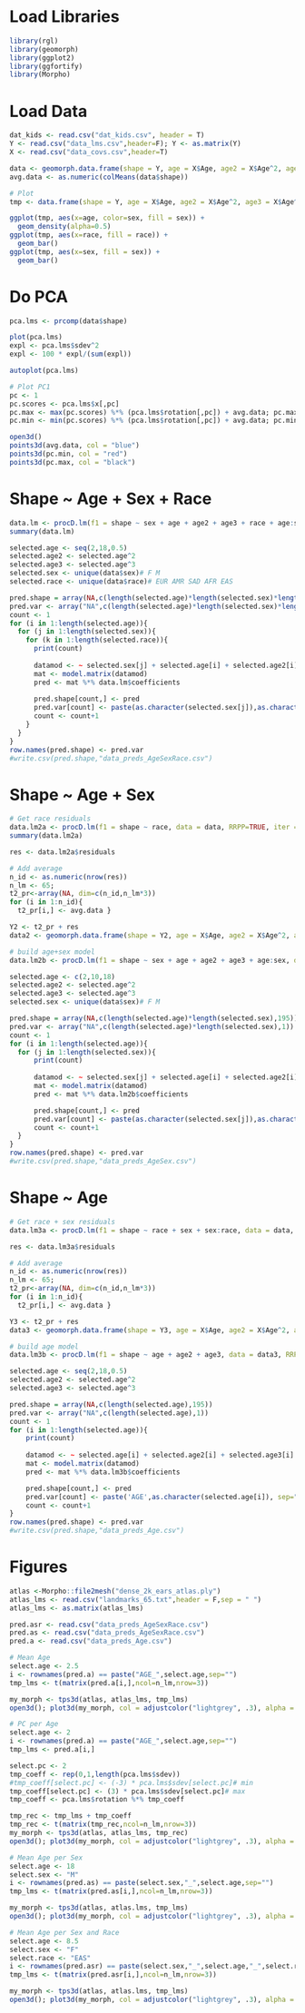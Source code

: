 # Load Libraries
```r
library(rgl)
library(geomorph)
library(ggplot2)
library(ggfortify)
library(Morpho)
```
# Load Data
```r
dat_kids <- read.csv("dat_kids.csv", header = T)
Y <- read.csv("data_lms.csv",header=F); Y <- as.matrix(Y)
X <- read.csv("data_covs.csv",header=T)

data <- geomorph.data.frame(shape = Y, age = X$Age, age2 = X$Age^2, age3 = X$Age^3, sex = as.factor(X$Sex), race = as.factor(X$Race2))
avg.data <- as.numeric(colMeans(data$shape))

# Plot
tmp <- data.frame(shape = Y, age = X$Age, age2 = X$Age^2, age3 = X$Age^3, sex = as.factor(X$Sex), race = as.factor(X$Race2))

ggplot(tmp, aes(x=age, color=sex, fill = sex)) +
  geom_density(alpha=0.5)
ggplot(tmp, aes(x=race, fill = race)) +
  geom_bar()
ggplot(tmp, aes(x=sex, fill = sex)) +
  geom_bar()
```
# Do PCA
```r
pca.lms <- prcomp(data$shape)

plot(pca.lms)
expl <- pca.lms$sdev^2
expl <- 100 * expl/(sum(expl))

autoplot(pca.lms)

# Plot PC1
pc <- 1
pc.scores <- pca.lms$x[,pc]
pc.max <- max(pc.scores) %*% (pca.lms$rotation[,pc]) + avg.data; pc.max <- as.numeric(pc.max)
pc.min <- min(pc.scores) %*% (pca.lms$rotation[,pc]) + avg.data; pc.min <- as.numeric(pc.min)

open3d()
points3d(avg.data, col = "blue")
points3d(pc.min, col = "red")
points3d(pc.max, col = "black")
```
# Shape ~ Age + Sex + Race
```r
data.lm <- procD.lm(f1 = shape ~ sex + age + age2 + age3 + race + age:sex + age:race + sex:race, data = data, RRPP=TRUE, iter = 999, print.progress=TRUE)
summary(data.lm)

selected.age <- seq(2,18,0.5)
selected.age2 <- selected.age^2
selected.age3 <- selected.age^3
selected.sex <- unique(data$sex)# F M
selected.race <- unique(data$race)# EUR AMR SAD AFR EAS

pred.shape = array(NA,c(length(selected.age)*length(selected.sex)*length(selected.race),195))
pred.var <- array("NA",c(length(selected.age)*length(selected.sex)*length(selected.race),1))
count <- 1
for (i in 1:length(selected.age)){
  for (j in 1:length(selected.sex)){
    for (k in 1:length(selected.race)){
      print(count)
     
      datamod <- ~ selected.sex[j] + selected.age[i] + selected.age2[i] + selected.age3[i] + selected.race[k] + selected.age[i]:selected.sex[j] + selected.age[i]:selected.race[k] + selected.sex[j]:selected.race[k]
      mat <- model.matrix(datamod)
      pred <- mat %*% data.lm$coefficients
      
      pred.shape[count,] <- pred
      pred.var[count] <- paste(as.character(selected.sex[j]),as.character(selected.age[i]),as.character(selected.race[k]), sep="_")
      count <- count+1
    }
  }
}
row.names(pred.shape) <- pred.var
#write.csv(pred.shape,"data_preds_AgeSexRace.csv")
```
# Shape ~ Age + Sex
```r
# Get race residuals
data.lm2a <- procD.lm(f1 = shape ~ race, data = data, RRPP=TRUE, iter = 999, print.progress=TRUE)
summary(data.lm2a)

res <- data.lm2a$residuals

# Add average
n_id <- as.numeric(nrow(res))
n_lm <- 65;
t2_pr<-array(NA, dim=c(n_id,n_lm*3))
for (i in 1:n_id){
  t2_pr[i,] <- avg.data }

Y2 <- t2_pr + res
data2 <- geomorph.data.frame(shape = Y2, age = X$Age, age2 = X$Age^2, age3 = X$Age^3, sex = as.factor(X$Sex), race = as.factor(X$Race2))

# build age+sex model
data.lm2b <- procD.lm(f1 = shape ~ sex + age + age2 + age3 + age:sex, data = data2, RRPP=TRUE, iter = 999, print.progress=TRUE)

selected.age <- c(2,10,18)
selected.age2 <- selected.age^2
selected.age3 <- selected.age^3
selected.sex <- unique(data$sex)# F M

pred.shape = array(NA,c(length(selected.age)*length(selected.sex),195))
pred.var <- array("NA",c(length(selected.age)*length(selected.sex),1))
count <- 1
for (i in 1:length(selected.age)){
  for (j in 1:length(selected.sex)){
      print(count)
      
      datamod <- ~ selected.sex[j] + selected.age[i] + selected.age2[i] + selected.age3[i] + selected.age[i]:selected.sex[j]
      mat <- model.matrix(datamod)
      pred <- mat %*% data.lm2b$coefficients

      pred.shape[count,] <- pred
      pred.var[count] <- paste(as.character(selected.sex[j]),as.character(selected.age[i]), sep="_")
      count <- count+1
  }
}
row.names(pred.shape) <- pred.var
#write.csv(pred.shape,"data_preds_AgeSex.csv")
```
#  Shape ~ Age
```r
# Get race + sex residuals
data.lm3a <- procD.lm(f1 = shape ~ race + sex + sex:race, data = data, RRPP=TRUE, iter = 999, print.progress=TRUE)

res <- data.lm3a$residuals

# Add average
n_id <- as.numeric(nrow(res))
n_lm <- 65;
t2_pr<-array(NA, dim=c(n_id,n_lm*3))
for (i in 1:n_id){
  t2_pr[i,] <- avg.data }

Y3 <- t2_pr + res
data3 <- geomorph.data.frame(shape = Y3, age = X$Age, age2 = X$Age^2, age3 = X$Age^3, sex = as.factor(X$Sex), race = as.factor(X$Race2))

# build age model
data.lm3b <- procD.lm(f1 = shape ~ age + age2 + age3, data = data3, RRPP=FALSE, iter = 999, print.progress=TRUE)

selected.age <- seq(2,18,0.5)
selected.age2 <- selected.age^2
selected.age3 <- selected.age^3

pred.shape = array(NA,c(length(selected.age),195))
pred.var <- array("NA",c(length(selected.age),1))
count <- 1
for (i in 1:length(selected.age)){
    print(count)
    
    datamod <- ~ selected.age[i] + selected.age2[i] + selected.age3[i]
    mat <- model.matrix(datamod)
    pred <- mat %*% data.lm3b$coefficients

    pred.shape[count,] <- pred
    pred.var[count] <- paste('AGE',as.character(selected.age[i]), sep="_")
    count <- count+1
}
row.names(pred.shape) <- pred.var
#write.csv(pred.shape,"data_preds_Age.csv")
```
# Figures
``` r
atlas <-Morpho::file2mesh("dense_2k_ears_atlas.ply")
atlas_lms <- read.csv("landmarks_65.txt",header = F,sep = " ")
atlas_lms <- as.matrix(atlas_lms)

pred.asr <- read.csv("data_preds_AgeSexRace.csv")
pred.as <- read.csv("data_preds_AgeSexRace.csv")
pred.a <- read.csv("data_preds_Age.csv")

# Mean Age
select.age <- 2.5
i <- rownames(pred.a) == paste("AGE_",select.age,sep="")
tmp_lms <- t(matrix(pred.a[i,],ncol=n_lm,nrow=3))

my_morph <- tps3d(atlas, atlas_lms, tmp_lms)
open3d(); plot3d(my_morph, col = adjustcolor("lightgrey", .3), alpha = .9, specular = 1, axes = F, box = F, xlab = "", ylab = "", zlab = "", main = "", aspect = "iso")

# PC per Age
select.age <- 2
i <- rownames(pred.a) == paste("AGE_",select.age,sep="")
tmp_lms <- pred.a[i,]

select.pc <- 2
tmp_coeff <- rep(0,1,length(pca.lms$sdev))
#tmp_coeff[select.pc] <- (-3) * pca.lms$sdev[select.pc]# min
tmp_coeff[select.pc] <- (3) * pca.lms$sdev[select.pc]# max
tmp_coeff <- pca.lms$rotation %*% tmp_coeff

tmp_rec <- tmp_lms + tmp_coeff
tmp_rec <- t(matrix(tmp_rec,ncol=n_lm,nrow=3))
my_morph <- tps3d(atlas, atlas_lms, tmp_rec)
open3d(); plot3d(my_morph, col = adjustcolor("lightgrey", .3), alpha = .9, specular = 1, axes = F, box = F, xlab = "", ylab = "", zlab = "", main = "", aspect = "iso")

# Mean Age per Sex
select.age <- 18
select.sex <- "M"
i <- rownames(pred.as) == paste(select.sex,"_",select.age,sep="")
tmp_lms <- t(matrix(pred.as[i,],ncol=n_lm,nrow=3))

my_morph <- tps3d(atlas, atlas.lms, tmp_lms)
open3d(); plot3d(my_morph, col = adjustcolor("lightgrey", .3), alpha = .9, specular = 1, axes = F, box = F, xlab = "", ylab = "", zlab = "", main = "", aspect = "iso")

# Mean Age per Sex and Race
select.age <- 8.5
select.sex <- "F"
select.race <- "EAS"
i <- rownames(pred.asr) == paste(select.sex,"_",select.age,"_",select.race,sep="")
tmp_lms <- t(matrix(pred.asr[i,],ncol=n_lm,nrow=3))

my_morph <- tps3d(atlas, atlas.lms, tmp_lms)
open3d(); plot3d(my_morph, col = adjustcolor("lightgrey", .3), alpha = .9, specular = 1, axes = F, box = F, xlab = "", ylab = "", zlab = "", main = "", aspect = "iso")
```